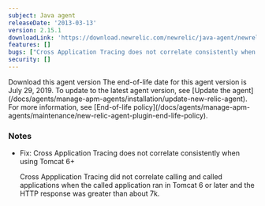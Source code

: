 ```yaml
---
subject: Java agent
releaseDate: '2013-03-13'
version: 2.15.1
downloadLink: 'https://download.newrelic.com/newrelic/java-agent/newrelic-agent/2.15.1/'
features: []
bugs: ["Cross Application Tracing does not correlate consistently when using Tomcat 6+"]
security: []
---
```


<ButtonGroup>
  <ButtonLink
    role="button"
    to="https://download.newrelic.com/newrelic/java-agent/newrelic-agent/2.15.1/"
    variant="primary"
  >
    Download this agent version
  </ButtonLink>
</ButtonGroup>

<Callout variant="important">
  The end-of-life date for this agent version is July 29, 2019. To update to the latest agent version, see [Update the agent](/docs/agents/manage-apm-agents/installation/update-new-relic-agent). For more information, see [End-of-life policy](/docs/agents/manage-apm-agents/maintenance/new-relic-agent-plugin-end-life-policy).
</Callout>

### Notes

* Fix: Cross Application Tracing does not correlate consistently when using Tomcat 6+

  Cross Appplication Tracing did not correlate calling and called applications when the called application ran in Tomcat 6 or later and the HTTP response was greater than about 7k.
